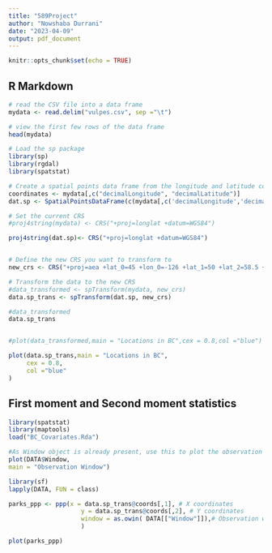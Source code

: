```yaml
---
title: "589Project"
author: "Nowshaba Durrani"
date: "2023-04-09"
output: pdf_document
---
```


```r
knitr::opts_chunk$set(echo = TRUE)
```

## R Markdown

```r
# read the CSV file into a data frame
mydata <- read.delim("vulpes.csv", sep ="\t")

# view the first few rows of the data frame
head(mydata)
```


```r
# Load the sp package
library(sp)
library(rgdal)
library(spatstat)

# Create a spatial points data frame from the longitude and latitude columns
coordinates <- mydata[,c("decimalLongitude", "decimalLatitude")]
dat.sp <- SpatialPointsDataFrame(c(mydata[,c('decimalLongitude','decimalLatitude')]), data = mydata)

# Set the current CRS
#proj4string(mydata) <- CRS("+proj=longlat +datum=WGS84")

proj4string(dat.sp)<- CRS("+proj=longlat +datum=WGS84")


# Define the new CRS you want to transform to
new_crs <- CRS("+proj=aea +lat_0=45 +lon_0=-126 +lat_1=50 +lat_2=58.5 +x_0=1000000 +y_0=0 +datum=NAD83 +units=m +no_defs")

# Transform the data to the new CRS
#data_transformed <- spTransform(mydata, new_crs)
data.sp_trans <- spTransform(dat.sp, new_crs)

#data_transformed
data.sp_trans


#plot(data_transformed,main = "Locations in BC",cex = 0.8,col ="blue")

plot(data.sp_trans,main = "Locations in BC",
     cex = 0.8,
     col ="blue"
)
```

## First moment and Second moment statistics

```r
library(spatstat)
library(maptools)
load("BC_Covariates.Rda")
```


```r
#As Window object is already present, use this to plot the observation window
plot(DATA$Window,
main = "Observation Window")
```


```r
library(sf)
lapply(DATA, FUN = class)

parks_ppp <- ppp(x = data.sp_trans@coords[,1], # X coordinates
                    y = data.sp_trans@coords[,2], # Y coordinates
                    window = as.owin( DATA[["Window"]]),# Observation window
                    ) 

plot(parks_ppp)
```


